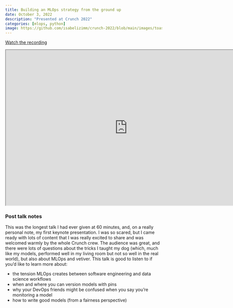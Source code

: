 ```yaml
---
title: Building an MLOps strategy from the ground up
date: October 3, 2022
description: "Presented at Crunch 2022"
categories: [mlops, python]
image: https://github.com/isabelizimm/crunch-2022/blob/main/images/toast.jpg?raw=true
---
```


[Watch the recording](https://www.youtube.com/watch?v=I0tcVAdVPtw&t=471s)


```{=html}
<iframe width="780" height="500" src="https://isabel.quarto.pub/crunch2022/#/title-slide" title="Building an MLOps strategy from the ground up"></iframe>
```

### Post talk notes

This was the longest talk I had ever given at 60 minutes, and, on a really personal note, my first keynote presentation. I was so scared, but I came ready with lots of content that I was really excited to share and was welcomed warmly by the whole Crunch crew. The audience was great, and there were lots of questions about the tricks I taught my dog (which, much like my models, performed well in my living room but not so well in the real world), but also about MLOps and vetiver. This talk is good to listen to if you'd like to learn more about:

- the tension MLOps creates between software engineering and data science workflows
- when and where you can version models with pins
- why your DevOps friends might be confused when you say you're monitoring a model
- how to write good models (from a fairness perspective)
